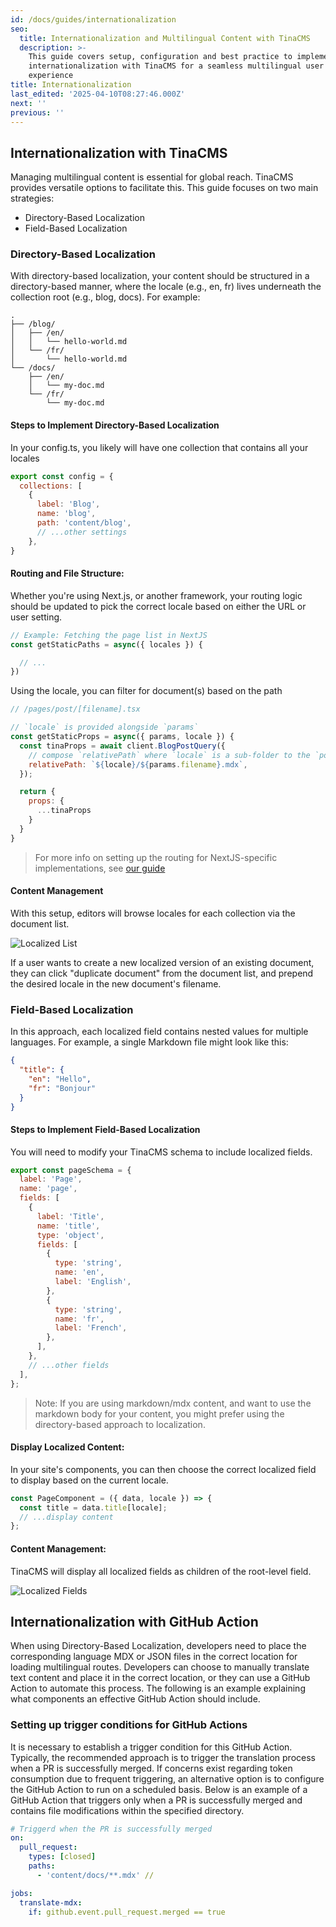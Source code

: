 ```yaml
---
id: /docs/guides/internationalization
seo:
  title: Internationalization and Multilingual Content with TinaCMS
  description: >-
    This guide covers setup, configuration and best practice to implement
    internationalization with TinaCMS for a seamless multilingual user
    experience
title: Internationalization
last_edited: '2025-04-10T08:27:46.000Z'
next: ''
previous: ''
---
```


## Internationalization with TinaCMS

Managing multilingual content is essential for global reach. TinaCMS provides versatile options to facilitate this. This guide focuses on two main strategies:

* Directory-Based Localization
* Field-Based Localization

### Directory-Based Localization

With directory-based localization, your content should be structured in a directory-based manner, where the locale (e.g., en, fr) lives underneath the collection root (e.g., blog, docs). For example:

```text
.
├── /blog/
│   ├── /en/
│   │   └── hello-world.md
│   └── /fr/
│       └── hello-world.md
└── /docs/
    ├── /en/
    │   └── my-doc.md
    └── /fr/
        └── my-doc.md
```

#### Steps to Implement Directory-Based Localization

In your config.ts, you likely will have one collection that contains all your locales

```jsx
export const config = {
  collections: [
    {
      label: 'Blog',
      name: 'blog',
      path: 'content/blog',
      // ...other settings
    },
}
```

#### Routing and File Structure:

Whether you're using Next.js, or another framework, your routing logic should be updated to pick the correct locale based on either the URL or user setting.

```jsx
// Example: Fetching the page list in NextJS
const getStaticPaths = async({ locales }) {

  // ...
})
```

Using the locale, you can filter for document(s) based on the path

```jsx
// /pages/post/[filename].tsx

// `locale` is provided alongside `params`
const getStaticProps = async({ params, locale }) {
  const tinaProps = await client.BlogPostQuery({
    // compose `relativePath` where `locale` is a sub-folder to the `post`
    relativePath: `${locale}/${params.filename}.mdx`,
  });

  return {
    props: {
      ...tinaProps
    }
  }
}
```

> For more info on setting up the routing for NextJS-specific implementations, see [our guide](/docs/guides/internationalization/)

#### Content Management

With this setup, editors will browse locales for each collection via the document list.

![Localized List](/img/docs/i18n/lang-folders.png)

If a user wants to create a new localized version of an existing document, they can click "duplicate document" from the document list, and prepend the desired locale in the new document's filename.

### Field-Based Localization

In this approach, each localized field contains nested values for multiple languages. For example, a single Markdown file might look like this:

```json
{
  "title": {
    "en": "Hello",
    "fr": "Bonjour"
  }
}
```

#### Steps to Implement Field-Based Localization

You will need to modify your TinaCMS schema to include localized fields.

```js
export const pageSchema = {
  label: 'Page',
  name: 'page',
  fields: [
    {
      label: 'Title',
      name: 'title',
      type: 'object',
      fields: [
        {
          type: 'string',
          name: 'en',
          label: 'English',
        },
        {
          type: 'string',
          name: 'fr',
          label: 'French',
        },
      ],
    },
    // ...other fields
  ],
};
```

> Note: If you are using markdown/mdx content, and want to use the markdown body for your content, you might prefer using the directory-based approach to localization.

#### Display Localized Content:

In your site's components, you can then choose the correct localized field to display based on the current locale.

```jsx
const PageComponent = ({ data, locale }) => {
  const title = data.title[locale];
  // ...display content
};
```

#### Content Management:

TinaCMS will display all localized fields as children of the root-level field.

![Localized Fields](/img/docs/i18n/localized-fields.png)

## Internationalization with GitHub Action

When using Directory-Based Localization, developers need to place the corresponding language MDX or JSON files in the correct location for loading multilingual routes. Developers can choose to manually translate text content and place it in the correct location, or they can use a GitHub Action to automate this process. The following is an example explaining what components an effective GitHub Action should include.

### Setting up trigger conditions for GitHub Actions

It is necessary to establish a trigger condition for this GitHub Action. Typically, the recommended approach is to trigger the translation process when a PR is successfully merged. If concerns exist regarding token consumption due to frequent triggering, an alternative option is to configure the GitHub Action to run on a scheduled basis. Below is an example of a GitHub Action that triggers only when a PR is successfully merged and contains file modifications within the specified directory.

```yaml
# Triggerd when the PR is successfully merged
on:
  pull_request:
    types: [closed]
    paths:
      - 'content/docs/**.mdx' //

jobs:
  translate-mdx:
    if: github.event.pull_request.merged == true
```
